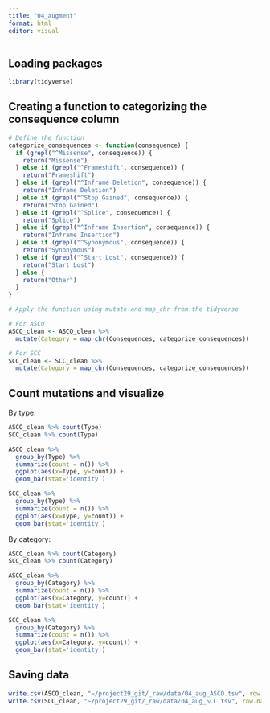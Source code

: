 ```yaml
---
title: "04_augment"
format: html
editor: visual
---
```


## Loading packages

```r
library(tidyverse)
```

## Creating a function to categorizing the consequence column

```r
# Define the function
categorize_consequences <- function(consequence) {
  if (grepl("^Missense", consequence)) {
    return("Missense")
  } else if (grepl("^Frameshift", consequence)) {
    return("Frameshift")
  } else if (grepl("^Inframe Deletion", consequence)) {
    return("Inframe Deletion")
  } else if (grepl("^Stop Gained", consequence)) {
    return("Stop Gained")
  } else if (grepl("^Splice", consequence)) {
    return("Splice")
  } else if (grepl("^Inframe Insertion", consequence)) {
    return("Inframe Insertion")
  } else if (grepl("^Synonymous", consequence)) {
    return("Synonymous")
  } else if (grepl("^Start Lost", consequence)) {
    return("Start Lost")
  } else {
    return("Other")
  }
}

# Apply the function using mutate and map_chr from the tidyverse

# For ASCO
ASCO_clean <- ASCO_clean %>%
  mutate(Category = map_chr(Consequences, categorize_consequences))

# For SCC
SCC_clean <- SCC_clean %>%
  mutate(Category = map_chr(Consequences, categorize_consequences))
```

## Count mutations and visualize

By type:

```r
ASCO_clean %>% count(Type)
SCC_clean %>% count(Type)
```

```r
ASCO_clean %>%
  group_by(Type) %>%
  summarize(count = n()) %>%
  ggplot(aes(x=Type, y=count)) + 
  geom_bar(stat='identity')

SCC_clean %>%
  group_by(Type) %>%
  summarize(count = n()) %>%
  ggplot(aes(x=Type, y=count)) + 
  geom_bar(stat='identity')
```

By category:

```r
ASCO_clean %>% count(Category)
SCC_clean %>% count(Category)
```

```r
ASCO_clean %>%
  group_by(Category) %>%
  summarize(count = n()) %>%
  ggplot(aes(x=Category, y=count)) + 
  geom_bar(stat='identity')

SCC_clean %>%
  group_by(Category) %>%
  summarize(count = n()) %>%
  ggplot(aes(x=Category, y=count)) + 
  geom_bar(stat='identity')
```

## Saving data

```r
write.csv(ASCO_clean, "~/project29_git/_raw/data/04_aug_ASCO.tsv", row.names = FALSE)
write.csv(SCC_clean, "~/project29_git/_raw/data/04_aug_SCC.tsv", row.names = FALSE)
```
